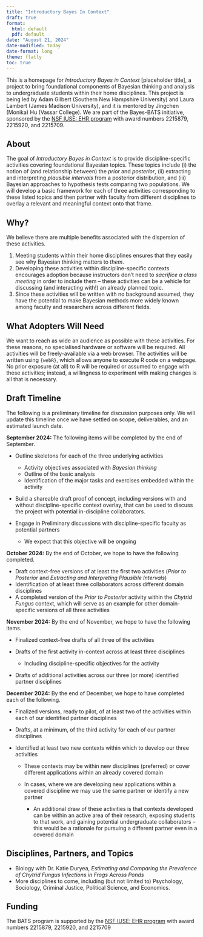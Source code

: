 ```yaml
---
title: "Introductory Bayes In Context"
draft: true
format: 
  html: default
  pdf: default
date: "August 21, 2024"
date-modified: today
date-format: long
theme: flatly
toc: true
---
```


:::{.callout-note}

This is a homepage for *Introductory Bayes in Context* [placeholder title], a project to bring foundational components of Bayesian thinking and analysis to undergraduate students within their home disciplines. This project is being led by Adam Gilbert (Southern New Hampshire University) and Laura Lambert (James Madison University), and it is mentored by Jingchen (Monika) Hu (Vassar College). We are part of the Bayes-BATS initiative, sponsored by the [NSF IUSE: EHR program](https://www.nsf.gov/pubs/2021/nsf21579/nsf21579.htm) with award numbers 2215879, 2215920, and 2215709. 

:::

## About

The goal of *Introductory Bayes in Context* is to provide discipline-specific activities covering foundational Bayesian topics. These topics include (i) the notion of (and relationship between) the *prior* and *posterior*, (ii) extracting and interpreting *plausible intervals* from a posterior distribution, and (iii) Bayesian approaches to hypothesis tests comparing two populations. We will develop a basic framework for each of three activities corresponding to these listed topics and then partner with faculty from different disciplines to overlay a relevant and meaningful context onto that frame.

## Why?

We believe there are multiple benefits associated with the dispersion of these activities.

1. Meeting students within their home disciplines ensures that they easily see why Bayesian thinking matters to *them*.
2. Developing these activities within discipline-specific contexts encourages adoption because instructors don't need to *sacrifice a class meeting* in order to include them -- these activities can be a vehicle for discussing (and interacting with!) an already planned topic.
3. Since these activities will be written with no background assumed, they have the potential to make Bayesian methods more widely known among faculty and researchers across different fields.

## What Adopters Will Need

We want to reach as wide an audience as possible with these activities. For these reasons, no specialised hardware or software will be required. All activities will be freely-available via a web browser. The activities will be written using `{webR}`, which allows anyone to execute R code on a webpage. No prior exposure (at all) to R will be required or assumed to engage with these activities; instead, a willingness to experiment with making changes is all that is necessary. 

## Draft Timeline

The following is a preliminary timeline for discussion purposes only. We will update this timeline once we have settled on scope, deliverables, and an estimated launch date.

**September 2024:** The following items will be completed by the end of September.

+ Outline skeletons for each of the three underlying activities

  + Activity objectives associated with *Bayesian thinking*
  + Outline of the basic analysis
  + Identification of the major tasks and exercises embedded within the activity
+ Build a shareable draft proof of concept, including versions with and without discipline-specific context overlay, that can be used to discuss the project with potential in-discipline collaborators.
+ Engage in Preliminary discussions with discipline-specific faculty as potential partners

  + We expect that this objective will be ongoing
  
**October 2024:** By the end of October, we hope to have the following completed.

+ Draft context-free versions of at least the first two activities (*Prior to Posterior* and *Extracting and Interpreting Plausible Intervals*)
+ Identification of at least three collaborators across different domain disciplines
+ A completed version of the *Prior to Posterior* activity within the *Chytrid Fungus* context, which will serve as an example for other domain-specific versions of all three activities

**November 2024:** By the end of November, we hope to have the following items.

+ Finalized context-free drafts of all three of the activities
+ Drafts of the first activity in-context across at least three disciplines

  + Including discipline-specific objectives for the activity
+ Drafts of additional activities across our three (or more) identified partner disciplines

**December 2024:** By the end of December, we hope to have completed each of the following.

+ Finalized versions, ready to pilot, of at least two of the activities within each of our identified partner disciplines
+ Drafts, at a minimum, of the third activity for each of our partner disciplines
+ Identified at least two new contexts within which to develop our three activities

  + These contexts may be within new disciplines (preferred) or cover different applications within an already covered domain
  + In cases, where we are developing new applications within a covered discipline we may use the same partner or identify a new partner
  
    + An additional draw of these activities is that contexts developed can be within an active area of their research, exposing students to that work, and gaining potential undergraduate collaborators -- this would be a rationale for pursuing a different partner even in a covered domain 

## Disciplines, Partners, and Topics

+ Biology with Dr. Katie Duryea, *Estimating and Comparing the Prevalence of Chytrid Fungus Infections in Frogs Across Ponds*
+ More disciplines to come, including (but not limited to) Psychology, Sociology, Criminal Justice, Political Science, and Economics.

## Funding 

The BATS program is supported by the [NSF IUSE: EHR program](https://www.nsf.gov/pubs/2021/nsf21579/nsf21579.htm) with award numbers 2215879, 2215920, and 2215709



